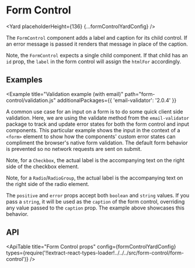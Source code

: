 <!--
Copyright (c) Uber Technologies, Inc.

This source code is licensed under the MIT license found in the
LICENSE file in the root directory of this source tree.
-->






# Form Control

<Yard placeholderHeight={136} {...formControlYardConfig} />

The `FormControl` component adds a label and caption for its child control.
If an error message is passed it renders that message in place of the caption.

Note, the `FormControl` expects a single child component.
If that child has an `id` prop, the `label` in the form control will assign the `htmlFor` accordingly.

## Examples

<Example title="Input" path="form-control/input.js">
  <InputExample />
</Example>

<Example title="Textarea" path="form-control/textarea.js">
  <TextareaExample />
</Example>

<Example
  title="Validation example (with email)"
  path="form-control/validation.js"
  additionalPackages={{ 'email-validator': '2.0.4' }}
>
  <ValidationExample />
</Example>

A common use case for an input on a form is to do some quick client side validation. Here, we are using the validate method from the `email-validator` package to track and update error states for both the form control and input components. This particular example shows the input in the context of a `<form>` element to show how the components' custom error states can compliment the browser's native form validation. The default form behavior is prevented so no network requests are sent on submit.

<Example title="Checkbox" path="form-control/checkbox.js">
  <CheckboxExample />
</Example>

Note, for a `Checkbox`, the actual label is the accompanying text on the right side of the checkbox element.

<Example title="RadioGroup" path="form-control/radio-group.js">
  <RadioGroupExample />
</Example>

Note, for a `Radio`/`RadioGroup`, the actual label is the accompanying text on the right side of the radio element.

<Example title="Select" path="form-control/select.js">
  <SelectExample />
</Example>

<Example title="States" path="form-control/kinds.js">
  <Kinds />
</Example>

The `positive` and `error` props accept both `boolean` and `string` values.
If you pass a `string`, it will be used as the `caption` of the form control, overriding any value passed to the `caption` prop.
The example above showcases this behavior.

## API

<ApiTable
  title="Form Control props"
  config={formControlYardConfig}
  types={require('!!extract-react-types-loader!../../../src/form-control/form-control')}
/>

<Exports component={FormControlExports} title="Form Control exports" path="baseui/form-control" />
